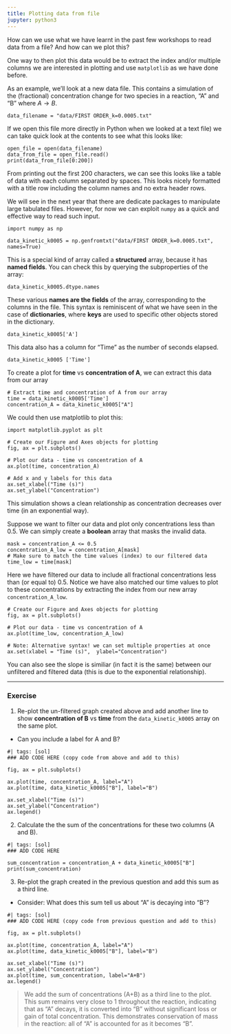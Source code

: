 ```yaml
---
title: Plotting data from file
jupyter: python3
---
```




How can we use what we have learnt in the past few workshops to read data from a file? And how can we plot this?

One way to then plot this data would be to extract the index and/or multiple columns we are interested in plotting and use `matplotlib` as we have done before.

As an example, we'll look at a new data file. This contains a simulation of the (fractional) concentration change for two species in a reaction, "A" and "B" where $A \rightarrow B$.

```pyodide
data_filename = "data/FIRST ORDER_k=0.0005.txt"
```

If we open this file more directly in Python when we looked at a text file) we can take quick look at the contents to see what this looks like:

```pyodide
open_file = open(data_filename)
data_from_file = open_file.read()
print(data_from_file[0:200])
```

From printing out the first 200 characters, we can see this looks like a table of data with each column separated by spaces. This looks nicely formatted with a title row including the column names and no extra header rows.

We will see in the next year that there are dedicate packages to manipulate large tabulated files. However, for now we can exploit `numpy` as a quick and effective way to read such input.

```pyodide
import numpy as np

data_kinetic_k0005 = np.genfromtxt("data/FIRST ORDER_k=0.0005.txt", names=True)
```

This is a special kind of array called a **structured** array, because it has **named fields**. You can check this by querying the subproperties of the array:

```pyodide
data_kinetic_k0005.dtype.names
```

These various **names are the fields** of the array, corresponding to the columns in the file. This syntax is reminiscent of what we have seen in the case of **dictionaries**, where **keys** are used to specific other objects stored in the dictionary.

```pyodide
data_kinetic_k0005['A']
```

This data also has a column for "Time" as the number of seconds elapsed.

```pyodide
data_kinetic_k0005 ['Time']
```

To create a plot for **time** vs **concentration of A**, we can extract this data from our array

```pyodide
# Extract time and concentration of A from our array
time = data_kinetic_k0005['Time']
concentration_A = data_kinetic_k0005["A"]
```

We could then use matplotlib to plot this:

```pyodide
import matplotlib.pyplot as plt

# Create our Figure and Axes objects for plotting
fig, ax = plt.subplots()

# Plot our data - time vs concentration of A
ax.plot(time, concentration_A)

# Add x and y labels for this data
ax.set_xlabel("Time (s)")
ax.set_ylabel("Concentration")
```

This simulation shows a clean relationship as concentration decreases over time (in an exponential way).

Suppose we want to filter our data and plot only concentrations less than 0.5. We can simply create a **boolean** array that masks the invalid data.

```pyodide
mask = concentration_A <= 0.5
concentration_A_low = concentration_A[mask]
# Make sure to match the time values (index) to our filtered data
time_low = time[mask]
```

Here we have filtered our data to include all fractional concentrations less than (or equal to) 0.5. Notice we have also matched our time values to plot to these concentrations by extracting the index from our new array `concentration_A_low`.

```pyodide
# Create our Figure and Axes objects for plotting
fig, ax = plt.subplots()

# Plot our data - time vs concentration of A
ax.plot(time_low, concentration_A_low)

# Note: Alternative syntax! we can set multiple properties at once
ax.set(xlabel = "Time (s)",  ylabel="Concentration")
```

You can also see the slope is similiar (in fact it is the same) between our unfiltered and filtered data (this is due to the exponential relationship).

---

### Exercise 

 1. Re-plot the un-filtered graph created above and add another line to show **concentration of B** vs **time**  from the `data_kinetic_k0005` array on the same plot. 
  - Can you include a label for A and B?

```pyodide
#| tags: [sol]
### ADD CODE HERE (copy code from above and add to this)

fig, ax = plt.subplots()

ax.plot(time, concentration_A, label="A")
ax.plot(time, data_kinetic_k0005["B"], label="B")

ax.set_xlabel("Time (s)")
ax.set_ylabel("Concentration")
ax.legend()
```

2. Calculate the the sum of the concentrations for these two columns (A and B).

```pyodide
#| tags: [sol]
### ADD CODE HERE

sum_concentration = concentration_A + data_kinetic_k0005["B"]
print(sum_concentration)
```

3. Re-plot the graph created in the previous question and add this sum as a third line.

 - Consider: What does this sum tell us about "A" is decaying into "B"?

```pyodide
#| tags: [sol]
### ADD CODE HERE (copy code from previous question and add to this)

fig, ax = plt.subplots()

ax.plot(time, concentration_A, label="A")
ax.plot(time, data_kinetic_k0005["B"], label="B")

ax.set_xlabel("Time (s)")
ax.set_ylabel("Concentration")
ax.plot(time, sum_concentration, label="A+B")
ax.legend()
```

> We add the sum of concentrations (A+B) as a third line to the plot. This sum remains very close to 1 throughout the reaction, indicating that as "A" decays, it is converted into "B" without significant loss or gain of total concentration. This demonstrates conservation of mass in the reaction: all of "A" is accounted for as it becomes "B".


